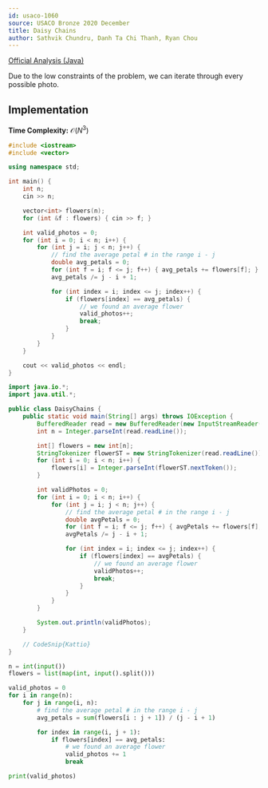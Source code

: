 ```yaml
---
id: usaco-1060
source: USACO Bronze 2020 December
title: Daisy Chains
author: Sathvik Chundru, Danh Ta Chi Thanh, Ryan Chou
---
```


[Official Analysis (Java)](http://www.usaco.org/current/data/sol_prob2_bronze_dec20.html)

Due to the low constraints of the problem, we can iterate through every possible photo.

## Implementation

**Time Complexity:** $\mathcal{O}(N^3)$

<LanguageSection>
<CPPSection>

```cpp
#include <iostream>
#include <vector>

using namespace std;

int main() {
	int n;
	cin >> n;

	vector<int> flowers(n);
	for (int &f : flowers) { cin >> f; }

	int valid_photos = 0;
	for (int i = 0; i < n; i++) {
		for (int j = i; j < n; j++) {
			// find the average petal # in the range i - j
			double avg_petals = 0;
			for (int f = i; f <= j; f++) { avg_petals += flowers[f]; }
			avg_petals /= j - i + 1;

			for (int index = i; index <= j; index++) {
				if (flowers[index] == avg_petals) {
					// we found an average flower
					valid_photos++;
					break;
				}
			}
		}
	}

	cout << valid_photos << endl;
}
```

</CPPSection>
<JavaSection>

```java
import java.io.*;
import java.util.*;

public class DaisyChains {
	public static void main(String[] args) throws IOException {
		BufferedReader read = new BufferedReader(new InputStreamReader(System.in));
		int n = Integer.parseInt(read.readLine());

		int[] flowers = new int[n];
		StringTokenizer flowerST = new StringTokenizer(read.readLine());
		for (int i = 0; i < n; i++) {
			flowers[i] = Integer.parseInt(flowerST.nextToken());
		}

		int validPhotos = 0;
		for (int i = 0; i < n; i++) {
			for (int j = i; j < n; j++) {
				// find the average petal # in the range i - j
				double avgPetals = 0;
				for (int f = i; f <= j; f++) { avgPetals += flowers[f]; }
				avgPetals /= j - i + 1;

				for (int index = i; index <= j; index++) {
					if (flowers[index] == avgPetals) {
						// we found an average flower
						validPhotos++;
						break;
					}
				}
			}
		}

		System.out.println(validPhotos);
	}

	// CodeSnip{Kattio}
}
```

</JavaSection>
<PySection>

```py
n = int(input())
flowers = list(map(int, input().split()))

valid_photos = 0
for i in range(n):
	for j in range(i, n):
		# find the average petal # in the range i - j
		avg_petals = sum(flowers[i : j + 1]) / (j - i + 1)

		for index in range(i, j + 1):
			if flowers[index] == avg_petals:
				# we found an average flower
				valid_photos += 1
				break

print(valid_photos)
```

</PySection>
</LanguageSection>
